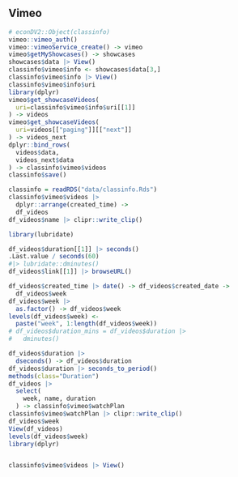 
## Vimeo

```r
# econDV2::Object(classinfo)
vimeo::vimeo_auth()
vimeo::vimeoService_create() -> vimeo
vimeo$getMyShowcases() -> showcases
showcases$data |> View()
classinfo$vimeo$info <- showcases$data[3,]
classinfo$vimeo$info |> View()
classinfo$vimeo$info$uri
library(dplyr)
vimeo$get_showcaseVideos(
  uri=classinfo$vimeo$info$uri[[1]]
) -> videos
vimeo$get_showcaseVideos(
  uri=videos[["paging"]][["next"]]
) -> videos_next
dplyr::bind_rows(
  videos$data,
  videos_next$data
) -> classinfo$vimeo$videos
classinfo$save()
```

```r
classinfo = readRDS("data/classinfo.Rds")
classinfo$vimeo$videos |> 
  dplyr::arrange(created_time) -> 
  df_videos
df_videos$name |> clipr::write_clip()
```

```r
library(lubridate)

df_videos$duration[[1]] |> seconds()
.Last.value / seconds(60)
#|> lubridate::dminutes()
df_videos$link[[1]] |> browseURL()

df_videos$created_time |> date() -> df_videos$created_date ->
  df_videos$week
df_videos$week |>
  as.factor() -> df_videos$week
levels(df_videos$week) <- 
  paste("week", 1:length(df_videos$week))
# df_videos$duration_mins = df_videos$duration |>
#   dminutes()

df_videos$duration |>
  dseconds() -> df_videos$duration
df_videos$duration |> seconds_to_period()
methods(class="Duration")
df_videos |> 
  select(
    week, name, duration
  ) -> classinfo$vimeo$watchPlan
classinfo$vimeo$watchPlan |> clipr::write_clip()
df_videos$week
View(df_videos)
levels(df_videos$week)
library(dplyr)


classinfo$vimeo$videos |> View()
```

